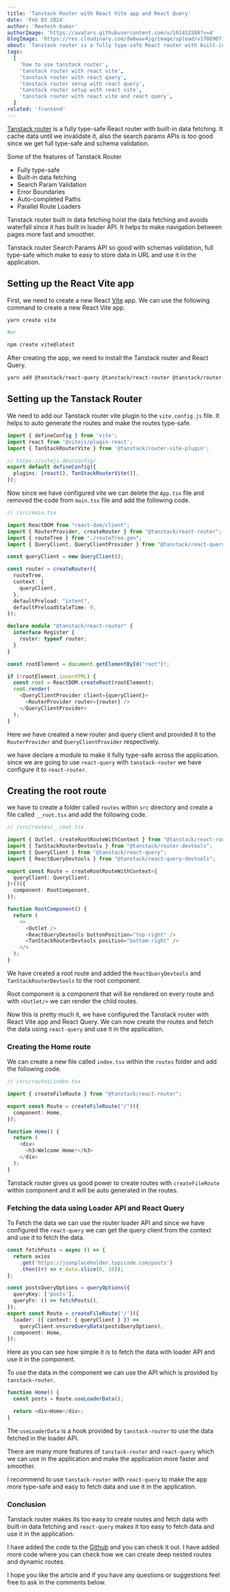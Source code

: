 ```yaml
---
title: 'Tanstack Router with React Vite app and React Query'
date: 'Feb 03 2024'
author: 'Reetesh Kumar'
authorImage: 'https://avatars.githubusercontent.com/u/101452588?v=4'
blogImage: 'https://res.cloudinary.com/dw6wav4jg/image/upload/v1706907190/router_reqfor.jpg'
about: 'Tanstack router is a fully type-safe React router with built-in data fetching. We will see how to use it with React Vite app and React Query'
tags:
  [
    'how to use tanstack router',
    'tanstack router with react vite',
    'tanstack router with react query',
    'tanstack router serup with react query',
    'tanstack router setup with react vite',
    'tanstack router with react vite and react query',
  ]
related: 'frontend'
---
```


<TableContent title="Tanstack Router with React Vite app and React Query" />

[Tanstack router](https://tanstack.com/router/latest/docs/framework/react/overview) is a fully type-safe React router with built-in data fetching. It cache data until we invalidate it, also the search params APIs is too good since we get full type-safe and schema validation.

<SubHeadings>Some of the features of Tanstack Router</SubHeadings>

- Fully type-safe
- Built-in data fetching
- Search Param Validation
- Error Boundaries
- Auto-completed Paths
- Parallel Route Loaders

Tanstack router built in data fetching hoist the data fetching and avoids waterfall since it has built in loader API. It helps to make navigation between pages more fast and smoother.

Tanstack router Search Params API so good with schemas validation, full type-safe which make to easy to store data in URL and use it in the application.

## Setting up the React Vite app

First, we need to create a new React [Vite](https://vitejs.dev/) app. We can use the following command to create a new React Vite app.

```bash
yarn create vite

#or

npm create vite@latest
```

After creating the app, we need to install the Tanstack router and React Query.

```bash
yarn add @tanstack/react-query @tanstack/react-router @tanstack/router-vite-plugin @tanstack/react-query-devtools @tanstack/router-devtools axios
```

## Setting up the Tanstack Router

We need to add our Tanstack router vite plugin to the `vite.config.js` file. It helps to auto generate the routes and make the routes type-safe.

```typescript
import { defineConfig } from 'vite';
import react from '@vitejs/plugin-react';
import { TanStackRouterVite } from '@tanstack/router-vite-plugin';

// https://vitejs.dev/config/
export default defineConfig({
  plugins: [react(), TanStackRouterVite()],
});
```

Now since we have configured vite we can delete the `App.tsx` file and removed the code from `main.tsx` file and add the following code.

```typescript
// /src/main.tsx

import ReactDOM from "react-dom/client";
import { RouterProvider, createRouter } from "@tanstack/react-router";
import { routeTree } from "./routeTree.gen";
import { QueryClient, QueryClientProvider } from "@tanstack/react-query";

const queryClient = new QueryClient();

const router = createRouter({
  routeTree,
  context: {
    queryClient,
  },
  defaultPreload: "intent",
  defaultPreloadStaleTime: 0,
});

declare module "@tanstack/react-router" {
  interface Register {
    router: typeof router;
  }
}

const rootElement = document.getElementById("root")!;

if (!rootElement.innerHTML) {
  const root = ReactDOM.createRoot(rootElement);
  root.render(
    <QueryClientProvider client={queryClient}>
      <RouterProvider router={router} />
    </QueryClientProvider>
  );
}
```

Here we have created a new router and query client and provided it to the `RouterProvider` and `QueryClientProvider` respectively.

we have declare a module to make it fully type-safe across the application. since we are going to use `react-query` with `tanstack-router` we have configure it to `react-router`.

<Advertise title="Docker - The Complete Guide to Build and Deploy your Application" />

<Separator />

## Creating the root route

we have to create a folder called `routes` within `src` directory and create a file called `__root.tsx` and add the following code.

```typescript
// /src/routes/__root.tsx

import { Outlet, createRootRouteWithContext } from "@tanstack/react-router";
import { TanStackRouterDevtools } from "@tanstack/router-devtools";
import { QueryClient } from "@tanstack/react-query";
import { ReactQueryDevtools } from "@tanstack/react-query-devtools";

export const Route = createRootRouteWithContext<{
  queryClient: QueryClient;
}>()({
  component: RootComponent,
});

function RootComponent() {
  return (
    <>
      <Outlet />
      <ReactQueryDevtools buttonPosition="top-right" />
      <TanStackRouterDevtools position="bottom-right" />
    </>
  );
}
```

We have created a root route and added the `ReactQueryDevtools` and `TanStackRouterDevtools` to the root component.

Root component is a component that will be rendered on every route and with `<Outlet/>` we can render the child routes.

Now this is pretty much it, we have configured the Tanstack router with React Vite app and React Query. We can now create the routes and fetch the data using `react-query` and use it in the application.

<Separator />

### Creating the Home route

We can create a new file called `index.tsx` within the `routes` folder and add the following code.

```typescript
// /src/routes/index.tsx

import { createFileRoute } from "@tanstack/react-router";

export const Route = createFileRoute("/")({
  component: Home,
});

function Home() {
  return (
    <div>
      <h3>Welcome Home!</h3>
    </div>
  );
}
```

Tanstack router gives us good power to create routes with `createFileRoute` within component and it will be auto generated in the routes.

### Fetching the data using Loader API and React Query

To Fetch the data we can use the router loader API and since we have configured the `react-query` we can get the query client from the context and use it to fetch the data.

```typescript
const fetchPosts = async () => {
  return axios
    .get('https://jsonplaceholder.typicode.com/posts')
    .then((r) => r.data.slice(0, 10));
};

const postsQueryOptions = queryOptions({
  queryKey: ['posts'],
  queryFn: () => fetchPosts(),
});
export const Route = createFileRoute('/')({
  loader: ({ context: { queryClient } }) =>
    queryClient.ensureQueryData(postsQueryOptions),
  component: Home,
});
```

Here as you can see how simple it is to fetch the data with loader API and use it in the component.

To use the data in the component we can use the API which is provided by `tanstack-router`.

```typescript
function Home() {
  const posts = Route.useLoaderData();

  return <div>Home</div>;
}
```

The `useLoaderData` is a hook provided by `tanstack-router` to use the data fetched in the loader API.

There are many more features of `tanstack-router` and `react-query` which we can use in the application and make the application more faster and smoother.

I recommend to use `tanstack-router` with `react-query` to make the app more type-safe and easy to fetch data and use it in the application.

### Conclusion

Tanstack router makes its too easy to create routes and fetch data with built-in data fetching and `react-query` makes it too easy to fetch data and use it in the application.

I have added the code to the [Github](https://github.com/Virous77/blog-projects/tree/main/tanstack-router) and you can check it out. I have added more code where you can check how we can create deep nested routes and dynamic routes.

I hope you like the article and if you have any questions or suggestions feel free to ask in the comments below.
